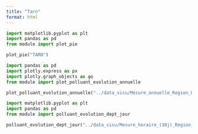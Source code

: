 ```yaml
---
title: "Tarn"
format: html
---
```


```python
import matplotlib.pyplot as plt
import pandas as pd
from module import plot_pie

plot_pie("TARN")
```


```python
import pandas as pd
import plotly.express as px
import plotly.graph_objects as go
from module import plot_polluant_evolution_annuelle

plot_polluant_evolution_annuelle("../data_visu/Mesure_annuelle_Region_Occitanie_Polluants_Principaux.csv","TARN",['NO2', 'PM10', 'O3', 'NO'])
```


```python
import matplotlib.pyplot as plt
import pandas as pd
from module import polluant_evolution_dept_jour

polluant_evolution_dept_jour("../data_visu/Mesure_horaire_(30j)_Region_Occitanie_Polluants_Reglementaires.csv",['NO2', 'PM10', 'O3', 'NO'],"TARN")
```

